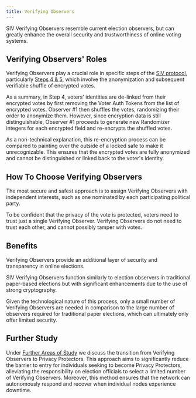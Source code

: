 ```yaml
---
title: Verifying Observers
---
```


SIV Verifying Observers resemble current election observers, but can greatly enhance the overall security and trustworthiness of online voting systems.

## Verifying Observers' Roles

Verifying Observers play a crucial role in specific steps of the [SIV protocol](/technical-specifications), particularly [Steps 4 & 5](/technical-specifications#voting-period-ends), which involve the anonymization and subsequent verifiable shuffle of encrypted votes.

As a summary, in Step 4, voters' identities are de-linked from their encrypted votes by first removing the Voter Auth Tokens from the list of encrypted votes. Observer #1 then shuffles the votes, randomizing their order to anonymize them. However, since encryption data is still distinguishable, Observer #1 proceeds to generate new Randomizer integers for each encrypted field and re-encrypts the shuffled votes.

As a non-technical explanation, this re-encryption process can be compared to painting over the outside of a locked safe to make it unrecognizable. This ensures that the encrypted votes are fully anonymized and cannot be distinguished or linked back to the voter's identity.

## How To Choose Verifying Observers

The most secure and safest approach is to assign Verifying Observers with independent interests, such as one nominated by each participating political party.

To be confident that the privacy of the vote is protected, voters need to trust just a single Verifying Observer. Verifying Observers do not need to trust each other, and cannot possibly tamper with votes.

## Benefits

Verifying Observers provide an additional layer of security and transparency in online elections.

SIV Verifying Observers function similarly to election observers in traditional paper-based elections but with significant enhancements due to the use of strong cryptography.

Given the technological nature of this process, only a small number of Verifying Observers are needed in comparison to the large number of observers required for traditional paper elections, which can ultimately only offer limited security.

## Further Study

Under [Further Areas of Study](/further-study/privacy-protectors) we discuss the transition from Verifying Observers to Privacy Protectors. This approach aims to significantly reduce the barrier to entry for individuals seeking to become Privacy Protectors, alleviating the responsibility on election officials to select a limited number of Verifying Observers. Moreover, this method ensures that the network can autonomously respond and recover when individual nodes experience downtime.
